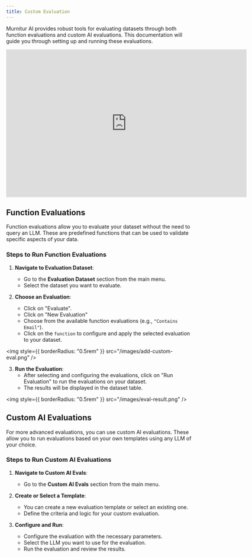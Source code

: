 ```yaml
---
title: Custom Evaluation
---
```


Murnitur AI provides robust tools for evaluating datasets through both function evaluations and custom AI evaluations. This documentation will guide you through setting up and running these evaluations.

<iframe
  width="650"
  height="400"
  src="https://www.loom.com/embed/cae731e06eac43948029ffc2da7bf585?sid=51e194d7-df3e-4b14-a668-6f958453dccb"
  frameborder="0"
  allow="accelerometer; autoplay; clipboard-write; encrypted-media; gyroscope; picture-in-picture; web-share; fullscreen"
  referrerpolicy="strict-origin-when-cross-origin"
  allowfullscreen
></iframe>

## Function Evaluations

Function evaluations allow you to evaluate your dataset without the need to query an LLM. These are predefined functions that can be used to validate specific aspects of your data.

### Steps to Run Function Evaluations

1. **Navigate to Evaluation Dataset**:

   - Go to the **Evaluation Dataset** section from the main menu.
   - Select the dataset you want to evaluate.

2. **Choose an Evaluation**:
   - Click on "Evaluate".
   - Click on "New Evaluation"
   - Choose from the available function evaluations (e.g., `"Contains Email"`).
   - Click on the `function` to configure and apply the selected evaluation to your dataset.

<img style={{ borderRadius: "0.5rem" }} src="/images/add-custom-eval.png" />

3. **Run the Evaluation**:
   - After selecting and configuring the evaluations, click on "Run Evaluation" to run the evaluations on your dataset.
   - The results will be displayed in the dataset table.

<img style={{ borderRadius: "0.5rem" }} src="/images/eval-result.png" />

## Custom AI Evaluations

For more advanced evaluations, you can use custom AI evaluations. These allow you to run evaluations based on your own templates using any LLM of your choice.

### Steps to Run Custom AI Evaluations

1. **Navigate to Custom AI Evals**:

   - Go to the **Custom AI Evals** section from the main menu.

2. **Create or Select a Template**:

   - You can create a new evaluation template or select an existing one.
   - Define the criteria and logic for your custom evaluation.

3. **Configure and Run**:
   - Configure the evaluation with the necessary parameters.
   - Select the LLM you want to use for the evaluation.
   - Run the evaluation and review the results.

